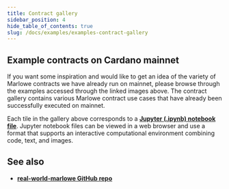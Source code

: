 ```yaml
---
title: Contract gallery
sidebar_position: 4
hide_table_of_contents: true
slug: /docs/examples/examples-contract-gallery
---
```



<Gallery />

## Example contracts on Cardano mainnet

If you want some inspiration and would like to get an idea of the variety of Marlowe contracts we have already run on mainnet, please browse through the examples accessed through the linked images above. The contract gallery contains various Marlowe contract use cases that have already been successfully executed on mainnet. 

Each tile in the gallery above corresponds to a **[Jupyter (.ipynb) notebook file](https://jupyter-notebook.readthedocs.io/en/stable/.)**. Jupyter notebook files can be viewed in a web browser and use a format that supports an interactive computational environment combining code, text, and images. 

## See also 

* **[real-world-marlowe GitHub repo](https://github.com/input-output-hk/real-world-marlowe)**
